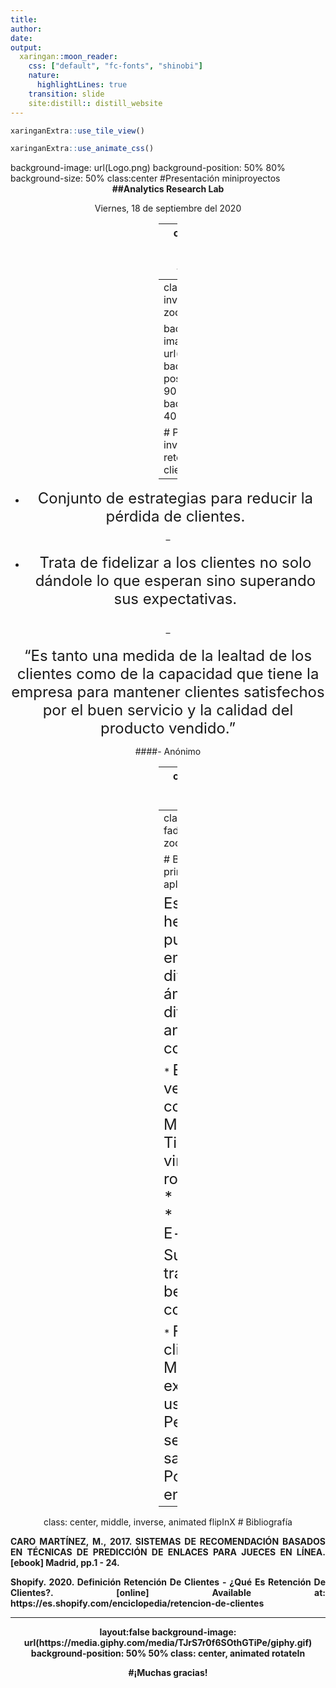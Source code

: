 ---
title:
author: 
date: 
output:
  xaringan::moon_reader:
    css: ["default", "fc-fonts", "shinobi"]
    nature:
      highlightLines: true
    transition: slide
    site:distill:: distill_website
---
```{r xaringan-title-view, echo=FALSE}
xaringanExtra::use_tile_view()
```

```{r xaringan-animated-css, echo=FALSE}
xaringanExtra::use_animate_css()
```

background-image: url(Logo.png)
background-position: 50% 80%
background-size: 50%
class:center
#Presentación miniproyectos
<center>
<b>
##Analytics Research Lab
</b>
</center>
<center>
Viernes, 18 de septiembre del 2020
</b>
</b>

---
class: center, animated slideInRight fadeOutLeft

background-image: url(Equipo.png)
background-position: 50% 80%
background-size: 70%
#Equipo de trabajo
---
class: left, inverse, animated zoomOutDown

background-image: url(retencion.png)
background-position: 50% 90%
background-size: 40%

# Problema de investigación: La retención de clientes
<br/>

--

* <font size="5">Conjunto de estrategias para reducir la pérdida de clientes.</font>
<br/>

--

* <font size="5">Trata de fidelizar a los clientes no solo dándole lo que esperan sino superando sus expectativas.</font>
<br/><br/>

--

<font size="5">"Es tanto una medida de la lealtad de los clientes como de la capacidad que tiene la empresa para mantener clientes satisfechos por el buen servicio y la calidad del producto vendido."</font>

####- Anónimo
  
---
class: left, animated zoomInRight zoomOutRight

background-image: url(https://media1.tenor.com/images/0edd53dd2110147b786329c2e24fb1d0/tenor.gif?itemid=5795910)
background-position: 60% 95%
background-size: 25%

#Sistema de recomendaciones
<br/>

<font size="5"> Sistemas de software que permiten a un usuario obtener propuestas de productos con base en sus gustos.</font> 

- <font size="5">Funcionan con base en:</font>

  - <font size="5">Valoraciones que los usuarios realizan sobre los productos de una plataforma.</font>

  - <font size="5">Descripciones de los productos o del perfil del usuario.</font>
<br/><br/>

<font size="5">Es posible diseñar este tipo de sistemas con el paquete 
<a href="https://cran.r-project.org/web/packages/recommenderlab/index.html"> recomenderlab</a> de R. </font> 
<br/>

<font size="5"> Este paquete nos permitirá enlazar el programa con la plataforma de ***MovieLens***, la cual es una página web que proporciona bases de datos de peliculas evaluadas por usuarios. Con esta librería es posible crear funciones que agrupan peliculas de generos similares en clusters y con ello, brindar una recomendación al usuario que se quiera analizar.
<br/>

Para acceder al código haga click <a href="https://github.com/Kelly1202/Miniproyecto.git"> aquí </font> </a>


---
class: left, animated fadeInDownBig zoomOutRight

# Beneficios y principales industrias de aplicación
<br/>


<font size="5"> Esta herramienta puede ser empleada en diversos ámbitos diferentes al anterior, tales como: </font>

  * <font size="5">Empresas de ventas online como MercadoLibre
  * Tiendas virtuales de ropa
  * Turismo
  * Restaurantes
  * Empresas de E-learning </font>

<font size="5"> Su aplicación traerá beneficios como:</font>

  * <font size="5">Fidelización de clientes
  * Mejora de la experiencia del usuario
  * Permitirá un seguimiento a la satisfacción
  * Posicionamiento en el mercado </font>


---
class: center, middle, inverse, animated flipInX
# Bibliografía
<b>
<center>
<div style="text-align: justify">
CARO MARTÍNEZ, M., 2017. SISTEMAS DE RECOMENDACIÓN BASADOS EN TÉCNICAS DE PREDICCIÓN DE ENLACES PARA JUECES EN LÍNEA. [ebook] Madrid, pp.1 - 24.
</div>
</center>

<b>
<center>
<div style="text-align:justify">
Shopify. 2020. Definición Retención De Clientes - ¿Qué Es Retención De Clientes?. [online] Available at: https://es.shopify.com/enciclopedia/retencion-de-clientes </div>
</center>

---
layout:false
background-image: url(https://media.giphy.com/media/TJrS7r0f6SOthGTiPe/giphy.gif)
background-position: 50% 50%
class: center, animated rotateIn
<b>
<center>
#¡Muchas gracias!



